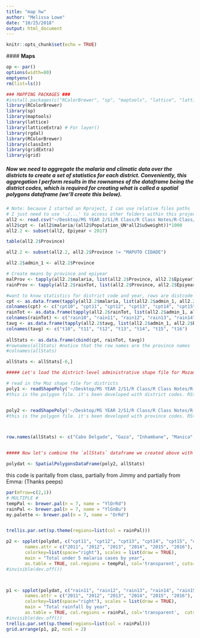 ```yaml
---
title: "map hw"
author: "Melissa Lowe"
date: "10/25/2018"
output: html_document
---
```


```r
knitr::opts_chunk$set(echo = TRUE)
```

 #### **Maps**

```r

op <- par()
options(width=80)
emptyenv()
rm(list=ls())

### MAPPING PACKAGES ###
#install.packages(c("RColorBrewer", "sp", "maptools", "lattice", "latticeExtra", "rgdal"))
library(RColorBrewer)
library(sp)
library(maptools) 
library(lattice)
library(latticeExtra) # For layer()
library(rgdal)
library(RColorBrewer)
library(classInt)
library(gridExtra)
library(grid)
```

##### Now we need to aggregate the malaria and climatic data over the districts to create a set of statistics for each district. Conveniently, this aggregation I perform results in the rownames of the dataframe being the district codes, which is required for creating what is called a spatial polygons dataframe (we'll create this below).
```r
# Note: because I started an Rproject, I can use relative files paths
# I just need to use './...' to access other folders within this project now
all2 <- read.csv("~/Desktop/MS YEAR 2/S1/R Class/R Class Notes/R-Class/MozSyntheticMalaria.csv")
all2$cpt <- (all2$malaria/(all2$Population_UN*all2$u5weight))*1000
all2.2 <- subset(all2, Epiyear < 2017)

```

```r
table(all2.2$Province)

all2.2 <- subset(all2.2, all2.2$Province != "MAPUTO CIDADE")

all2.2$admin_1 <- all2.2$Province

# Create means by province and epiyear
malProv <- tapply(all2.2$malaria, list(all2.2$Province, all2.2$Epiyear), mean)
rainProv <- tapply(all2.2$rainTot, list(all2.2$Province, all2.2$Epiyear), mean)

```

```r

#want to know statistics for district code and year, rows are distcode and columns are years
cpt <- as.data.frame(tapply(all2.2$malaria, list(all2.2$admin_1, all2.2$Epiyear), sum))
colnames(cpt) <- c("cpt10", "cpt11", "cpt12", "cpt13", "cpt14", "cpt15", "cpt16")
rainTot <- as.data.frame(tapply(all2.2$rainTot, list(all2.2$admin_1, all2.2$Epiyear), sum))
colnames(rainTot) <- c("rain10", "rain11", "rain12", "rain13", "rain14", "rain15", "rain16")
tavg <- as.data.frame(tapply(all2.2$tavg, list(all2.2$admin_1, all2.2$Epiyear), mean))
colnames(tavg) <- c("t10", "t11", "t12", "t13", "t14", "t15", "t16")
  
allStats <- as.data.frame(cbind(cpt, rainTot, tavg))
#rownames(allStats) #notice that the row names are the province names
#colnames(allStats)

allStats <- allStats[-6,]
```

```r
##### Let's load the district-level administrative shape file for Mozambique.

# read in the Moz shape file for districts
poly1 <- readShapePoly('~/Desktop/MS YEAR 2/S1/R Class/R Class Notes/R-Class/Moz_admin2.shp', IDvar="DISTCODE")
#this is the polygon file. it's been developed with district codes. RStudio helps recall how to get things out of lists. They're shape files as R stores them


poly2 <- readShapePoly('~/Desktop/MS YEAR 2/S1/R Class/R Class Notes/R-Class/mozambique_admin1.shp', IDvar="admin_1")
#this is the polygon file. it's been developed with province codes. RStudio helps recall how to get things out of lists. They're shape files as R stores them



row.names(allStats) <- c("Cabo Delgado", "Gaza", "Inhambane", "Manica", "Maputo", "Nampula", "Nassa", "Sofala", "Tete", "Zambezia")


##### Now let's combine the `allStats` dataframe we created above with the `poly2` shapefile so that we can plot the statistics on the map.

polydat <- SpatialPolygonsDataFrame(poly2, allStats)
```


this code is paritally from class, partially from Jimmy and partially from Emma: (Thanks peeps)
```r
par(mfrow=c(2,1))
# MULTIPLE #
tempPal <- brewer.pal(n = 7, name = "YlOrRd")
rainPal <- brewer.pal(n = 7, name = "YlGnBu")
my.palette <- brewer.pal(n = 7, name = "OrRd")


trellis.par.set(sp.theme(regions=list(col = rainPal)))

p2 <- spplot(polydat, c("cpt11", "cpt12", "cpt13", "cpt14", "cpt15", "cpt16"), 
       names.attr = c("2011", "2012", "2013", "2014", "2015", "2016"), 
       colorkey=list(space="right"), scales = list(draw = TRUE), 
       main = "Total under 5 malaria cases by year", 
       as.table = TRUE, col.regions = tempPal, col='transparent', cuts=5)
#invisible(dev.off())



p1 <- spplot(polydat, c("rain11", "rain12", "rain13", "rain14", "rain15", "rain16"),
       names.attr = c("2011", "2012", "2013", "2014", "2015", "2016"), 
       colorkey=list(space="right"), scales = list(draw = TRUE), 
       main = "Total rainfall by year", 
       as.table = TRUE, col.regions = rainPal, col='transparent',  cuts=5)
#invisible(dev.off())
trellis.par.set(sp.theme(regions=list(col = rainPal)))
grid.arrange(p1, p2, ncol = 2)
```


